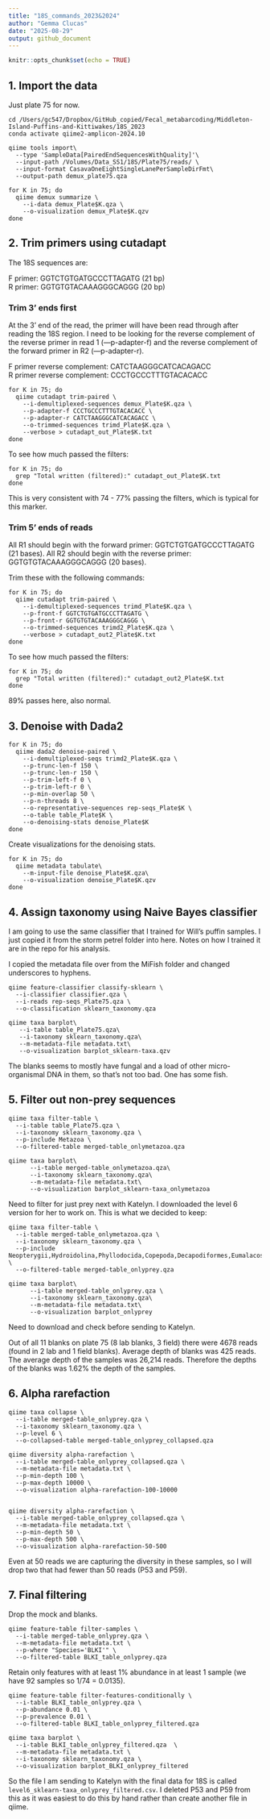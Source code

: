 ```yaml
---
title: "18S_commands_2023&2024"
author: "Gemma Clucas"
date: "2025-08-29"
output: github_document
---
```


```r
knitr::opts_chunk$set(echo = TRUE)
```

## 1. Import the data

Just plate 75 for now.

```
cd /Users/gc547/Dropbox/GitHub_copied/Fecal_metabarcoding/Middleton-Island-Puffins-and-Kittiwakes/18S_2023
conda activate qiime2-amplicon-2024.10 

qiime tools import\
  --type 'SampleData[PairedEndSequencesWithQuality]'\
  --input-path /Volumes/Data_SS1/18S/Plate75/reads/ \
  --input-format CasavaOneEightSingleLanePerSampleDirFmt\
  --output-path demux_plate75.qza
  
for K in 75; do
  qiime demux summarize \
    --i-data demux_Plate$K.qza \
    --o-visualization demux_Plate$K.qzv
done
``` 

## 2. Trim primers using cutadapt

The 18S sequences are:

F primer: GGTCTGTGATGCCCTTAGATG (21 bp)   
R primer: GGTGTGTACAAAGGGCAGGG (20 bp)


### Trim 3’ ends first
At the 3’ end of the read, the primer will have been read through after reading the 18S region. I need to be looking for the reverse complement of the reverse primer in read 1 (—p-adapter-f) and the reverse complement of the forward primer in R2 (—p-adapter-r).

F primer reverse complement: CATCTAAGGGCATCACAGACC   
R primer reverse complement: CCCTGCCCTTTGTACACACC
```
for K in 75; do
  qiime cutadapt trim-paired \
    --i-demultiplexed-sequences demux_Plate$K.qza \
    --p-adapter-f CCCTGCCCTTTGTACACACC \
    --p-adapter-r CATCTAAGGGCATCACAGACC \
    --o-trimmed-sequences trimd_Plate$K.qza \
    --verbose > cutadapt_out_Plate$K.txt
done
```

To see how much passed the filters:
```
for K in 75; do
  grep "Total written (filtered):" cutadapt_out_Plate$K.txt 
done
```
This is very consistent with 74 - 77% passing the filters, which is typical for this marker.

### Trim 5’ ends of reads
All R1 should begin with the forward primer: GGTCTGTGATGCCCTTAGATG (21 bases). All R2 should begin with the reverse primer: GGTGTGTACAAAGGGCAGGG (20 bases).

Trim these with the following commands:
```
for K in 75; do
  qiime cutadapt trim-paired \
    --i-demultiplexed-sequences trimd_Plate$K.qza \
    --p-front-f GGTCTGTGATGCCCTTAGATG \
    --p-front-r GGTGTGTACAAAGGGCAGGG \
    --o-trimmed-sequences trimd2_Plate$K.qza \
    --verbose > cutadapt_out2_Plate$K.txt
done
```
To see how much passed the filters:
```
for K in 75; do
  grep "Total written (filtered):" cutadapt_out2_Plate$K.txt 
done
```
89% passes here, also normal.

## 3. Denoise with Dada2

```
for K in 75; do
  qiime dada2 denoise-paired \
    --i-demultiplexed-seqs trimd2_Plate$K.qza \
    --p-trunc-len-f 150 \
    --p-trunc-len-r 150 \
    --p-trim-left-f 0 \
    --p-trim-left-r 0 \
    --p-min-overlap 50 \
    --p-n-threads 8 \
    --o-representative-sequences rep-seqs_Plate$K \
    --o-table table_Plate$K \
    --o-denoising-stats denoise_Plate$K
done
```

Create visualizations for the denoising stats.
```
for K in 75; do  
  qiime metadata tabulate\
    --m-input-file denoise_Plate$K.qza\
    --o-visualization denoise_Plate$K.qzv
done
```

## 4. Assign taxonomy using Naive Bayes classifier

I am going to use the same classifier that I trained for Will's puffin samples. I just copied it from the storm petrel folder into here. Notes on how I trained it are in the repo for his analysis.

I copied the metadata file over from the MiFish folder and changed underscores to hyphens.

```
qiime feature-classifier classify-sklearn \
  --i-classifier classifier.qza \
  --i-reads rep-seqs_Plate75.qza \
  --o-classification sklearn_taxonomy.qza
  
qiime taxa barplot\
   --i-table table_Plate75.qza\
   --i-taxonomy sklearn_taxonomy.qza\
   --m-metadata-file metadata.txt\
   --o-visualization barplot_sklearn-taxa.qzv
```
The blanks seems to mostly have fungal and a load of other micro-organismal DNA in them, so that's not too bad. One has some fish.

## 5. Filter out non-prey sequences

```
qiime taxa filter-table \
  --i-table table_Plate75.qza \
  --i-taxonomy sklearn_taxonomy.qza \
  --p-include Metazoa \
  --o-filtered-table merged-table_onlymetazoa.qza
  
qiime taxa barplot\
      --i-table merged-table_onlymetazoa.qza\
      --i-taxonomy sklearn_taxonomy.qza\
      --m-metadata-file metadata.txt\
      --o-visualization barplot_sklearn-taxa_onlymetazoa

```

Need to filter for just prey next with Katelyn. I downloaded the level 6 version for her to work on. This is what we decided to keep:

```
qiime taxa filter-table \
  --i-table merged-table_onlymetazoa.qza \
  --i-taxonomy sklearn_taxonomy.qza \
  --p-include Neopterygii,Hydroidolina,Phyllodocida,Copepoda,Decapodiformes,Eumalacostraca,Thecostraca,Gastropoda \
  --o-filtered-table merged-table_onlyprey.qza
  
qiime taxa barplot\
      --i-table merged-table_onlyprey.qza \
      --i-taxonomy sklearn_taxonomy.qza\
      --m-metadata-file metadata.txt\
      --o-visualization barplot_onlyprey 
```

Need to download and check before sending to Katelyn. 

Out of all 11 blanks on plate 75 (8 lab blanks, 3 field) there were 4678 reads (found in 2 lab and 1 field blanks). Average depth of blanks was 425 reads. The average depth of the samples was 26,214 reads. Therefore the depths of the blanks was 1.62% the depth of the samples.

## 6. Alpha rarefaction
```
qiime taxa collapse \
  --i-table merged-table_onlyprey.qza \
  --i-taxonomy sklearn_taxonomy.qza \
  --p-level 6 \
  --o-collapsed-table merged-table_onlyprey_collapsed.qza

qiime diversity alpha-rarefaction \
  --i-table merged-table_onlyprey_collapsed.qza \
  --m-metadata-file metadata.txt \
  --p-min-depth 100 \
  --p-max-depth 10000 \
  --o-visualization alpha-rarefaction-100-10000


qiime diversity alpha-rarefaction \
  --i-table merged-table_onlyprey_collapsed.qza \
  --m-metadata-file metadata.txt \
  --p-min-depth 50 \
  --p-max-depth 500 \
  --o-visualization alpha-rarefaction-50-500
```

Even at 50 reads we are capturing the diversity in these samples, so I will drop two that had fewer than 50 reads (P53 and P59).

## 7. Final filtering

Drop the mock and blanks.
```
qiime feature-table filter-samples \
  --i-table merged-table_onlyprey.qza \
  --m-metadata-file metadata.txt \
  --p-where "Species='BLKI'" \
  --o-filtered-table BLKI_table_onlyprey.qza 
```

Retain only features with at least 1% abundance in at least 1 sample (we have 92 samples so 1/74 = 0.0135).
```
qiime feature-table filter-features-conditionally \
  --i-table BLKI_table_onlyprey.qza \
  --p-abundance 0.01 \
  --p-prevalence 0.01 \
  --o-filtered-table BLKI_table_onlyprey_filtered.qza
  
qiime taxa barplot \
  --i-table BLKI_table_onlyprey_filtered.qza  \
  --m-metadata-file metadata.txt \
  --i-taxonomy sklearn_taxonomy.qza \
  --o-visualization barplot_BLKI_onlyprey_filtered
```
So the file I am sending to Katelyn with the final data for 18S is called `level6_sklearn-taxa_onlyprey_filtered.csv`. I deleted P53 and P59 from this as it was easiest to do this by hand rather than create another file in qiime.
